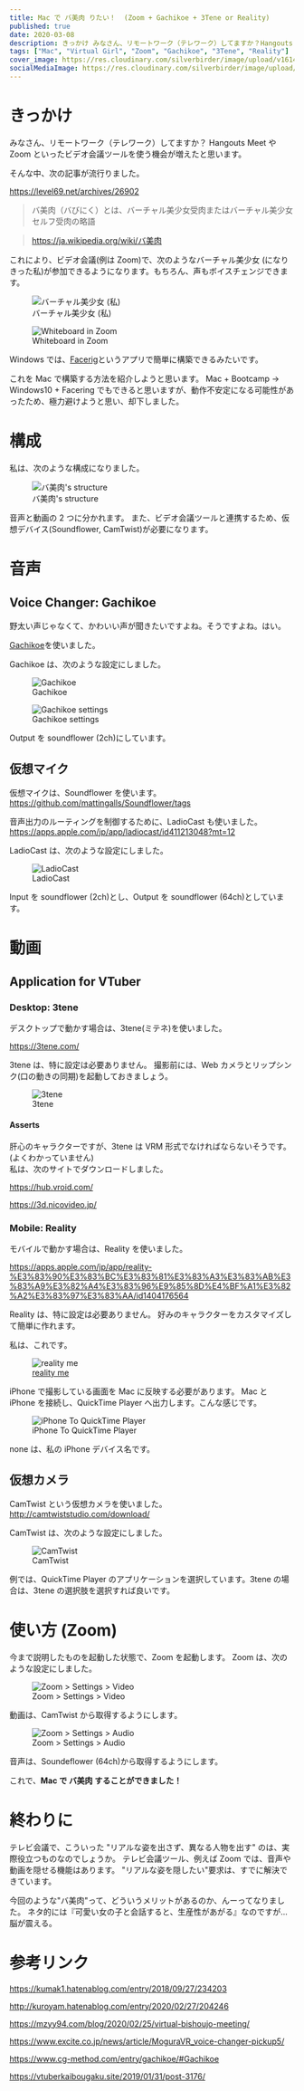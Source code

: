 ```yaml
---
title: Mac で バ美肉 りたい！  (Zoom + Gachikoe + 3Tene or Reality)
published: true
date: 2020-03-08
description: きっかけ みなさん、リモートワーク（テレワーク）してますか？Hangouts MeetやZoomといったビデオ会議ツールを使う機会が増えたと思います。そんな中、次の記事が流行りました。 バ美肉（バびにく）とは、バーチャル美少女受肉またはバーチャル美少女セルフ受肉の略語
tags: ["Mac", "Virtual Girl", "Zoom", "Gachikoe", "3Tene", "Reality"]
cover_image: https://res.cloudinary.com/silverbirder/image/upload/v1614412301/silver-birder.github.io/blog/バ美肉.png
socialMediaImage: https://res.cloudinary.com/silverbirder/image/upload/v1614412301/silver-birder.github.io/blog/バ美肉.png
---
```



# きっかけ

みなさん、リモートワーク（テレワーク）してますか？
Hangouts Meet や Zoom といったビデオ会議ツールを使う機会が増えたと思います。

そんな中、次の記事が流行りました。

https://level69.net/archives/26902

> バ美肉（バびにく）とは、バーチャル美少女受肉またはバーチャル美少女セルフ受肉の略語

> https://ja.wikipedia.org/wiki/バ美肉

これにより、ビデオ会議(例は Zoom)で、次のようなバーチャル美少女 (になりきった私)が参加できるようになります。もちろん、声もボイスチェンジできます。

<figure title="バーチャル美少女 (私)">
  <Image
    src="https://res.cloudinary.com/silverbirder/image/upload/v1614428127/silver-birder.github.io/blog/virtual_beautiful_girl_me.png"
    width={312}
    height={223}
    layout="constrained"
    alt="バーチャル美少女 (私)"
  />
  <figcaption>バーチャル美少女 (私)</figcaption>
</figure>

<figure title="Whiteboard in Zoom">
  <Image
    src="https://res.cloudinary.com/silverbirder/image/upload/v1614428171/silver-birder.github.io/blog/whiteboard_in_zoom.png"
    width={1200}
    height={745}
    layout="constrained"
    alt="Whiteboard in Zoom"
  />
  <figcaption>Whiteboard in Zoom</figcaption>
</figure>

Windows では、[Facerig](https://store.steampowered.com/app/274920/FaceRig/?l=japanese)というアプリで簡単に構築できるみたいです。

これを Mac で構築する方法を紹介しようと思います。
Mac + Bootcamp → Windows10 + Facering でもできると思いますが、動作不安定になる可能性があったため、極力避けようと思い、却下しました。

# 構成

私は、次のような構成になりました。

<figure title="バ美肉's structure">
  <Image
    src="https://res.cloudinary.com/silverbirder/image/upload/v1614428221/silver-birder.github.io/blog/virtual_beautiful_girl_structure.png"
    width={1052}
    height={916}
    layout="constrained"
    alt="バ美肉's structure"
  />
  <figcaption>バ美肉's structure</figcaption>
</figure>

音声と動画の 2 つに分かれます。
また、ビデオ会議ツールと連携するため、仮想デバイス(Soundflower, CamTwist)が必要になります。

# 音声

## Voice Changer: Gachikoe

野太い声じゃなくて、かわいい声が聞きたいですよね。そうですよね。はい。

[Gachikoe](https://booth.pm/ja/items/1236505)を使いました。

Gachikoe は、次のような設定にしました。

<figure title="Gachikoe">
  <Image
    src="https://res.cloudinary.com/silverbirder/image/upload/v1614428254/silver-birder.github.io/blog/gachikoe.png"
    width={216}
    height={542}
    layout="constrained"
    alt="Gachikoe"
  />
  <figcaption>Gachikoe</figcaption>
</figure>

<figure title="Gachikoe settings">
  <Image
    src="https://res.cloudinary.com/silverbirder/image/upload/v1614428287/silver-birder.github.io/blog/gachikoe_settings.png"
    width={536}
    height={612}
    layout="constrained"
    alt="Gachikoe settings"
  />
  <figcaption>Gachikoe settings</figcaption>
</figure>

Output を soundflower (2ch)にしています。

## 仮想マイク

仮想マイクは、Soundflower を使います。
https://github.com/mattingalls/Soundflower/tags

音声出力のルーティングを制御するために、LadioCast も使いました。
https://apps.apple.com/jp/app/ladiocast/id411213048?mt=12

LadioCast は、次のような設定にしました。

<figure title="LadioCast">
  <Image
    src="https://res.cloudinary.com/silverbirder/image/upload/v1614428329/silver-birder.github.io/blog/ladio_cast.png"
    width={741}
    height={710}
    layout="constrained"
    alt="LadioCast"
  />
  <figcaption>LadioCast</figcaption>
</figure>

Input を soundflower (2ch)とし、Output を soundflower (64ch)としています。

# 動画

## Application for VTuber

### Desktop: 3tene

デスクトップで動かす場合は、3tene(ミテネ)を使いました。

https://3tene.com/

3tene は、特に設定は必要ありません。
撮影前には、Web カメラとリップシンク(口の動きの同期)を起動しておきましょう。

<figure title="3tene">
  <Image
    src="https://res.cloudinary.com/silverbirder/image/upload/v1614428380/silver-birder.github.io/blog/3tene.png"
    width={912}
    height={614}
    layout="constrained"
    alt="3tene"
  />
  <figcaption>3tene</figcaption>
</figure>

#### Asserts

肝心のキャラクターですが、3tene は VRM 形式でなければならないそうです。(よくわかっていません)  
私は、次のサイトでダウンロードしました。

https://hub.vroid.com/

https://3d.nicovideo.jp/

### Mobile: Reality

モバイルで動かす場合は、Reality を使いました。

https://apps.apple.com/jp/app/reality-%E3%83%90%E3%83%BC%E3%83%81%E3%83%A3%E3%83%AB%E3%83%A9%E3%82%A4%E3%83%96%E9%85%8D%E4%BF%A1%E3%82%A2%E3%83%97%E3%83%AA/id1404176564

Reality は、特に設定は必要ありません。
好みのキャラクターをカスタマイズして簡単に作れます。

私は、これです。

<figure title="reality me">
  <Image
    src="https://res.cloudinary.com/silverbirder/image/upload/v1614428417/silver-birder.github.io/blog/reality_me.jpg"
    width={839}
    height={1200}
    layout="constrained"
    alt="reality me"
  />
  <figcaption>
    <a href="https://reality.wrightflyer.net/profile/443e9213">reality me</a>
  </figcaption>
</figure>

iPhone で撮影している画面を Mac に反映する必要があります。
Mac と iPhone を接続し、QuickTime Player へ出力します。こんな感じです。

<figure title="iPhone To QuickTime Player">
  <Image
    src="https://res.cloudinary.com/silverbirder/image/upload/v1614428459/silver-birder.github.io/blog/iPhone_to_quick_time_player.png"
    width={486}
    height={1057}
    layout="constrained"
    alt="iPhone To QuickTime Player"
  />
  <figcaption>iPhone To QuickTime Player</figcaption>
</figure>

none は、私の iPhone デバイス名です。

## 仮想カメラ

CamTwist という仮想カメラを使いました。
http://camtwiststudio.com/download/

CamTwist は、次のような設定にしました。

<figure title="CamTwist">
  <Image
    src="https://res.cloudinary.com/silverbirder/image/upload/v1614428498/silver-birder.github.io/blog/cam_twist.png"
    width={887}
    height={571}
    layout="constrained"
    alt="CamTwist"
  />
  <figcaption>CamTwist</figcaption>
</figure>

例では、QuickTime Player のアプリケーションを選択しています。3tene の場合は、3tene の選択肢を選択すれば良いです。

# 使い方 (Zoom)

今まで説明したものを起動した状態で、Zoom を起動します。
Zoom は、次のような設定にしました。

<figure title="Zoom > Settings > Video">
  <Image
    src="https://res.cloudinary.com/silverbirder/image/upload/v1614428582/silver-birder.github.io/blog/zoom_settings_video.png"
    width={834}
    height={694}
    layout="constrained"
    alt="Zoom > Settings > Video"
  />
  <figcaption>Zoom > Settings > Video</figcaption>
</figure>

動画は、CamTwist から取得するようにします。

<figure title="Zoom > Settings > Audio">
  <Image
    src="https://res.cloudinary.com/silverbirder/image/upload/v1614428625/silver-birder.github.io/blog/zoom_settings_audio.png"
    width={834}
    height={694}
    layout="constrained"
    alt="Zoom > Settings > Audio"
  />
  <figcaption>Zoom > Settings > Audio</figcaption>
</figure>

音声は、Soundeflower (64ch)から取得するようにします。

これで、<b>Mac で バ美肉 することができました！</b>

# 終わりに

テレビ会議で、こういった "リアルな姿を出さず、異なる人物を出す" のは、実際役立つものなのでしょうか。
テレビ会議ツール、例えば Zoom では、音声や動画を隠せる機能はあります。
"リアルな姿を隠したい"要求は、すでに解決できています。

今回のような"バ美肉"って、どういうメリットがあるのか、んーってなりました。
ネタ的には『可愛い女の子と会話すると、生産性があがる』なのですが...脳が震える。

# 参考リンク

https://kumak1.hatenablog.com/entry/2018/09/27/234203

http://kuroyam.hatenablog.com/entry/2020/02/27/204246

https://mzyy94.com/blog/2020/02/25/virtual-bishoujo-meeting/

https://www.excite.co.jp/news/article/MoguraVR_voice-changer-pickup5/

https://www.cg-method.com/entry/gachikoe/#Gachikoe

https://vtuberkaibougaku.site/2019/01/31/post-3176/
